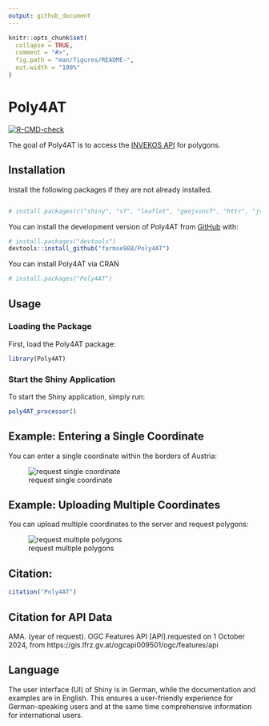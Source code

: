 ```yaml
---
output: github_document
---
```


<!-- README.md is generated from README.Rmd. Please edit that file -->

```r
knitr::opts_chunk$set(
  collapse = TRUE,
  comment = "#>",
  fig.path = "man/figures/README-",
  out.width = "100%"
)
```

# Poly4AT

<!-- badges: start -->
[![R-CMD-check](https://github.com/farmse988/Poly4AT/actions/workflows/R-CMD-check.yaml/badge.svg)](https://github.com/farmse988/Poly4AT/actions/workflows/R-CMD-check.yaml)
<!-- badges: end -->

The goal of Poly4AT is to access the [INVEKOS API](https://gis.lfrz.gv.at/api/geodata/i009501/ogc/features/v1/) for polygons.

## Installation

Install the following packages if they are not already installed.
```r

# install.packages(c("shiny", "sf", "leaflet", "geojsonsf", "httr", "jsonlite", "bslib", "shinydashboard", "DT", "writexl", "leaflet.extras"))
```


You can install the development version of Poly4AT from [GitHub](https://github.com/farmse988/Poly4AT.git) with:

``` r
# install.packages("devtools")
devtools::install_github("farmse988/Poly4AT")
```

You can install Poly4AT via CRAN

``` r
# install.packages("Poly4AT")
```

## Usage

### Loading the Package
First, load the Poly4AT package:

```r
library(Poly4AT)
```


### Start the Shiny Application
To start the Shiny application, simply run:

```r
poly4AT_processor()
```


## Example: Entering a Single Coordinate

You can enter a single coordinate within the borders of Austria:

![request single coordinate](man/figures/coord.png "Einzelkoordinate")



## Example: Uploading Multiple Coordinates
You can upload multiple coordinates to the server and request polygons:

![request multiple polygons](man/figures/coord_multi.jpeg "Einzelkoordinate")




## Citation:


```r
citation("Poly4AT")
```


## Citation for API Data


AMA. (year of request). OGC Features API [API].requested on 1 October 2024, from https://gis.lfrz.gv.at/ogcapi009501/ogc/features/api
                        
## Language
The user interface (UI) of Shiny is in German, while the documentation and examples are in English. This ensures a user-friendly experience for German-speaking users and at the same time comprehensive information for international users.
